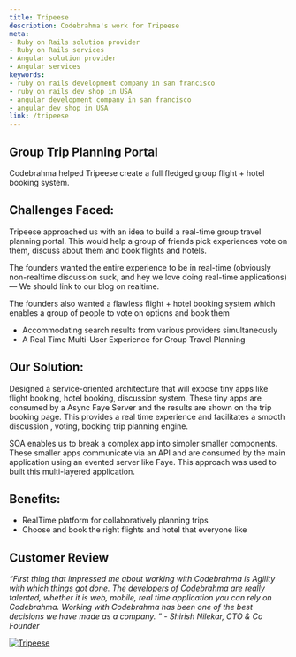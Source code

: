 ```yaml
---
title: Tripeese
description: Codebrahma's work for Tripeese
meta:
- Ruby on Rails solution provider
- Ruby on Rails services
- Angular solution provider
- Angular services
keywords:
- ruby on rails development company in san francisco
- ruby on rails dev shop in USA
- angular development company in san francisco
- angular dev shop in USA
link: /tripeese
---
```

## Group Trip Planning Portal

Codebrahma helped Tripeese create a full fledged group flight + hotel booking system.

## Challenges Faced:
Tripeese approached us with an idea to build a real-time group travel planning portal. This would help a group of friends pick experiences vote on them, discuss about them and book flights and hotels.

The founders wanted the entire experience to be in real-time (obviously non-realtime discussion suck, and hey we love doing real-time applications) — We should link to our blog on realtime.

The founders also wanted a flawless flight + hotel booking system which enables a group of people to vote on options and book them

* Accommodating search results from various providers simultaneously
* A Real Time Multi-User Experience for Group Travel Planning

## Our Solution:

Designed a service-oriented architecture that will expose tiny apps like flight booking, hotel booking, discussion system. These tiny apps are consumed by a Async Faye Server and the results are shown on the trip booking page. This provides a real time experience and facilitates a smooth discussion , voting, booking trip planning engine.

SOA enables us to break a complex app into simpler smaller components. These smaller apps communicate via an API and are consumed by the main application using an evented server like Faye. This approach was used to built this multi-layered application.

## Benefits:

* RealTime platform for collaboratively planning trips
* Choose and book the right flights and hotel that everyone like

## Customer Review 

_“First thing that impressed me about working with Codebrahma is Agility with which things got done. The developers of Codebrahma are really talented, whether it is web, mobile, real time application you can rely on Codebrahma. Working with Codebrahma has been one of the best decisions we have made as a company. ” - Shirish Nilekar, CTO & Co Founder_

[![Tripeese](./images/testimonial.png)](https://vimeo.com/70546637)
